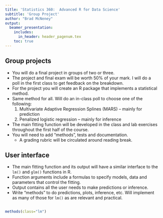 ```yaml
---
title: 'Statistics 360:  Advanced R for Data Science'
subtitle: 'Group Project'
author: "Brad McNeney"
output: 
  beamer_presentation:
    includes:
      in_header: header_pagenum.tex
    toc: true
---
```


## Group projects

* You will do a final project in groups of two or three.
* The project and final exam will be worth 50% of your mark. I will
do a poll in the first class to get feedback on the breakdown.
* For the project you will create an R package that implements
a statistical method.
* Same method for all. Will do an in-class poll to choose one of the following:
    1. Multivariate Adaptive Regression Splines (MARS) -- mainly for prediction
    2. Penalized logistic regression -- mainly for inference
* The main fitting function will be developed in the class and lab 
exercises throughout the first half of the course.
* You will need to add "methods", tests and documentation.
    * A grading rubric will be circulated around reading break.

## User interface

* The main fitting function and its output will have
a similar interface to the `lm()` and `glm()` functions in R.
* Function arguments include a formulas to specify models, data and
parameters that control the fitting.
* Output contains all the user needs to make predictions or inference.
* Write "methods" to do predictions, plots, inference, etc. Will
implement as many of those for `lm()` as are relevant and practical.

##

\scriptsize

```r
methods(class="lm")
```